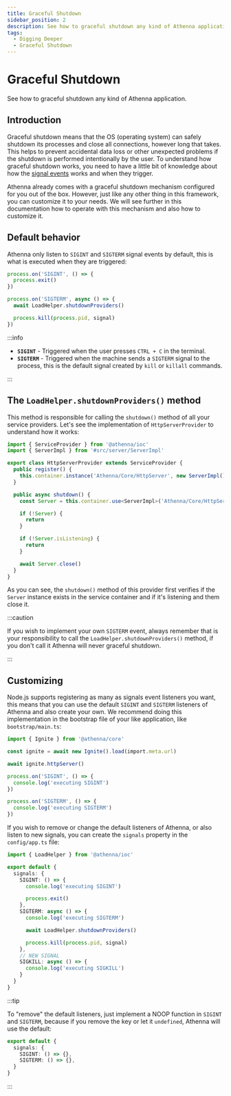 ```yaml
---
title: Graceful Shutdown
sidebar_position: 2
description: See how to graceful shutdown any kind of Athenna application.
tags:
  - Digging Deeper
  - Graceful Shutdown
---
```


# Graceful Shutdown

See how to graceful shutdown any kind of Athenna application.

## Introduction

Graceful shutdown means that the OS (operating system) 
can safely shutdown its processes and close all connections, 
however long that takes. This helps to prevent accidental 
data loss or other unexpected problems if the shutdown is 
performed intentionally by the user. To understand how 
graceful shutdown works, you need to have a little bit of 
knowledge about how the [signal events](https://nodejs.org/api/process.html#signal-events) 
works and when they trigger.

Athenna already comes with a graceful shutdown mechanism
configured for you out of the box. However, just like 
any other thing in this framework, you can customize it
to your needs. We will see further in this documentation
how to operate with this mechanism and also how to customize 
it.

## Default behavior

Athenna only listen to `SIGINT` and `SIGTERM` signal events 
by default, this is what is executed when they are triggered:

```typescript
process.on('SIGINT', () => {
  process.exit()
})

process.on('SIGTERM', async () => {
  await LoadHelper.shutdownProviders()

  process.kill(process.pid, signal)
})
```

:::info

- **`SIGINT`** - Triggered when the user presses `CTRL + C` in the terminal.
- **`SIGTERM`** - Triggered when the machine sends a `SIGTERM` signal to the 
process, this is the default signal created by `kill` or `killall` commands.

:::

## The `LoadHelper.shutdownProviders()` method

This method is responsible for calling the `shutdown()` 
method of all your service providers. Let's see the implementation
of `HttpServerProvider` to understand how it works:

```typescript
import { ServiceProvider } from '@athenna/ioc'
import { ServerImpl } from '#src/server/ServerImpl'

export class HttpServerProvider extends ServiceProvider {
  public register() {
    this.container.instance('Athenna/Core/HttpServer', new ServerImpl(), false)
  }

  public async shutdown() {
    const Server = this.container.use<ServerImpl>('Athenna/Core/HttpServer')

    if (!Server) {
      return
    }

    if (!Server.isListening) {
      return
    }

    await Server.close()
  }
}
```

As you can see, the `shutdown()` method of this 
provider first verifies if the `Server` instance
exists in the service container and if it's listening 
and them close it.

:::caution

If you wish to implement your own `SIGTERM` event, always
remember that is your responsibility to call the 
`LoadHelper.shutdownProviders()` method, if you don't call it
Athenna will never graceful shutdown.

:::

## Customizing

Node.js supports registering as many as signals event 
listeners you want, this means that you can use the default
`SIGINT` and `SIGTERM` listeners of Athenna and also create 
your own. We recommend doing this implementation in the bootstrap
file of your like application, like `bootstrap/main.ts`:

```typescript
import { Ignite } from '@athenna/core'

const ignite = await new Ignite().load(import.meta.url)

await ignite.httpServer()

process.on('SIGINT', () => {
  console.log('executing SIGINT')
})

process.on('SIGTERM', () => {
  console.log('executing SIGTERM')
})
```

If you wish to remove or change the default listeners of
Athenna, or also listen to new signals, you can create 
the `signals` property in the `config/app.ts`
file:

```typescript
import { LoadHelper } from '@athenna/ioc'

export default {
  signals: {
    SIGINT: () => {
      console.log('executing SIGINT')

      process.exit()
    },
    SIGTERM: async () => {
      console.log('executing SIGTERM')

      await LoadHelper.shutdownProviders()

      process.kill(process.pid, signal)
    },
    // NEW SIGNAL
    SIGKILL: async () => {
      console.log('executing SIGKILL')
    }
  }
}
```

:::tip

To "remove" the default listeners, just implement a NOOP 
function in `SIGINT` and `SIGTERM`, because if you remove 
the key or let it `undefined`, Athenna will use the default:

```typescript
export default {
  signals: {
    SIGINT: () => {},
    SIGTERM: () => {},
  }
}
```

:::
